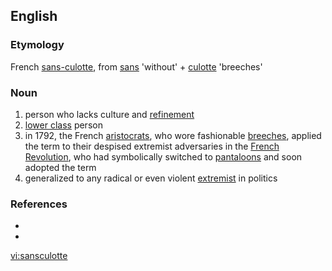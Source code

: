 ==English==
===Etymology===
French [[sans-culotte]], from [[sans]] 'without' + [[culotte]] 'breeches'

===Noun===
{{en-noun}} 
# person who lacks culture and [[refinement]]
# [[lower class]] person
# in 1792, the French [[aristocrat]]s, who wore fashionable [[breeches]], applied the term to their despised extremist adversaries in the [[French Revolution]], who had symbolically switched to [[pantaloons]] and soon adopted the term
# generalized to any radical or even violent [[extremist]] in politics

===References===
* {{Websters}}
* {{NPLarousse}}

[[vi:sansculotte]]